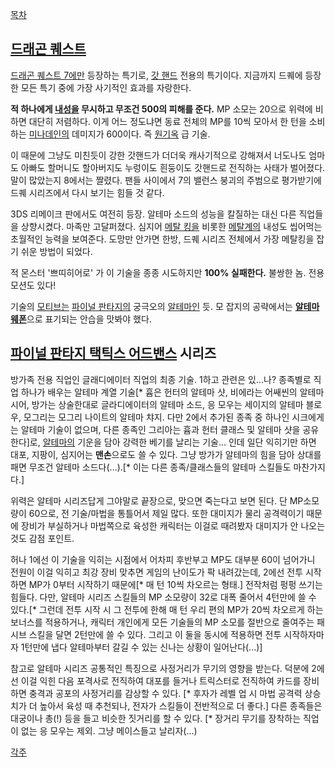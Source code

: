 [[목차]]
== [[드래곤 퀘스트]] ==
[[드래곤 퀘스트 7]]에만 등장하는 특기로, [[갓 핸드]] 전용의 특기이다. 지금까지 드퀘에 등장한 모든 특기 중에 가장 사기적인 효과를 자랑한다. 

'''적 하나에게 [[내성]]을 무시하고 무조건 500의 피해를 준다.''' 
MP 소모는 20으로 위력에 비하면 대단히 저렴하다.
이게 어느 정도냐면 동료 전체의 MP를 10씩 모아서 한 턴을 소비하는 [[미나데인]]의 데미지가 600이다. 즉 [[원기옥]] 급 기술.

이 때문에 그냥도 미친듯이 강한 갓핸드가 더더욱 캐사기적으로 강해져서 너도나도 엄마도 아빠도 할머니도 할아버지도 누렁이도 흰둥이도 갓핸드로 전직하는 사태가 벌어졌다. 말이 많았는지 8에서는 짤렸다. 팬들 사이에서 7의 밸런스 붕괴의 주범으로 평가받기에 드퀘 시리즈에서 다시 보기는 힘들 것 같다.

3DS 리메이크 판에서도 여전히 등장. 알테마 소드의 성능을 칼질하는 대신 다른 직업들을 상향시켰다. 마족만 고달퍼졌다. 심지어 [[메탈 킹]]을 비롯한 [[메탈계]]의 내성도 씹어먹는 초월적인 능력을 보여준다. 도망만 안가면 한방, 드퀘 시리즈 전체에서 가장 메탈킹을 잡기 쉬운 방법이 되었다. 

적 몬스터 '쁘띠히어로' 가 이 기술을 종종 시도하지만 '''100% 실패한다.''' 불쌍한 놈. 전용 모션도 있다!

기술의 [[모티브]]는 [[파이널 판타지]]의 궁극오의 [[알테마]]인 듯. 모 잡지의 공략에서는 '''[[알테마 웨폰(무기)|알테마 웨폰]]'''으로 표기되는 안습을 맛봐야 했다.

== [[파이널 판타지 택틱스 어드밴스]] 시리즈 ==
방가족 전용 직업인 글래디에이터 직업의 최종 기술. 1하고 관련은 있...나?
종족별로 직업 하나가 배우는 알테마 계열 기술[* 흄은 헌터의 알테마 샷, 비에라는 어쌔씬의 알테마 시어, 방가는 상술한대로 글라디에이터의 알테마 소드, 응 모우는 세이지의 알테마 블로우, 모그리는 모그리 나이트의 알테마 챠지. 다만 2에서 추가된 종족 중 하나인 시크에게는 알테마 기술이 없으며, 다른 종족인 그리아는 흄과 헌터 클래스 및 알테마 샷을 공유한다]로, [[알테마]]의 기운을 담아 강력한 베기를 날리는 기술... 인데 일단 익히기만 하면 대포, 지팡이, 심지어는 '''맨손'''으로도 쓸 수 있다. 그냥 방가가 알테마의 힘을 담아 상대를 패면 무조건 알테마 소드다(...).[* 이는 다른 종족/클래스들의 알테마 스킬들도 마찬가지다.]

위력은 알테마 시리즈답게 그야말로 끝장으로, 맞으면 죽는다고 보면 된다. 단 MP소모량이 60으로, 전 기술/마법을 통틀어서 제일 많다. 또한 대미지가 물리 공격력이기 때문에 장비가 부실하거나 마법쪽으로 육성한 캐릭터는 이걸로 때려봤자 대미지가 안 나오는 것도 감점 포인트.

허나 1에선 이 기술을 익히는 시점에서 어차피 후반부고 MP도 대부분 60이 넘어가니 전원이 이걸 익히고 최강 장비 맞추면 게임의 난이도가 팍 내려갔는데, 2에선 전투 시작하면 MP가 0부터 시작하기 때문에[* 매 턴 10씩 차오르는 형태.] 전작처럼 펑펑 쓰기는 힘들다. 다만, 알테마 시리즈 스킬들의 MP 소모량이 32로 대폭 줄어서 4턴만에 쓸 수 있다.[* 그런데 전투 시작 시 그 전투에 한해 매 턴 우리 편의 MP가 20씩 차오르게 하는 보너스를 적용하거나, 캐릭터 개인에게 모든 기술들의 MP 소모를 절반으로 줄여주는 패시브 스킬을 달면 2턴만에 쓸 수 있다. 그리고 이 둘을 동시에 적용하면 전투 시작하자마자 1턴만에 냅다 알테마부터 갈길 수 있는 신나는 상황이 일어난다(...)]

참고로 알테마 시리즈 공통적인 특징으로 사정거리가 무기의 영향을 받는다. 덕분에 2에선 이걸 익힌 다음 포격사로 전직하여 대포를 들거나 트릭스터로 전직하여 카드를 장비하면 충격과 공포의 사정거리를 감상할 수 있다. [* 후자가 레벨 업 시 마법 공격력 상승치가 더 높아서 육성 때 추천되나, 전자가 스킬들이 전반적으로 더 좋다.] 다른 종족들은 대궁이나 총(!) 등을 들고 비슷한 짓거리를 할 수 있다. [* 장거리 무기를 장착하는 직업이 없는 응 모우는 제외. 그냥 메이스들고 날리자(...)

[[각주]]
